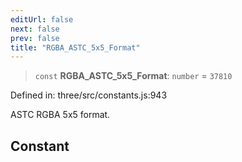 ```yaml
---
editUrl: false
next: false
prev: false
title: "RGBA_ASTC_5x5_Format"
---
```


> `const` **RGBA\_ASTC\_5x5\_Format**: `number` = `37810`

Defined in: three/src/constants.js:943

ASTC RGBA 5x5 format.

## Constant
